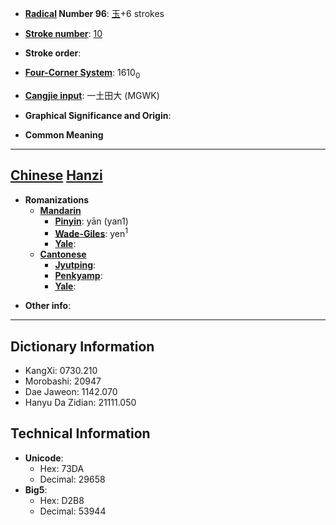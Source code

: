 * '''[[Wiktionary:Chinese radical index| Radical]] Number 96''': [[Wiktionary:Chinese radical index 玉|玉]]+6 strokes

* '''[[Wiktionary:Chinese total strokes index|Stroke number]]''': [[Wiktionary:Chinese total strokes index 10|10]]

* '''Stroke order''': 

* '''[[Wiktionary:Chinese four corner index|Four-Corner System]]''': 1610<sub>0</sub>

* '''[[Wiktionary:Chinese Cangjie index|Cangjie input]]''': 一土田大 (MGWK)

* '''Graphical Significance and Origin''': 

* '''Common Meaning'''

----

== [[Chinese]] [[Hanzi]] ==

* '''Romanizations'''
** '''[[Mandarin]]'''
*** '''[[Pinyin]]''': yān (yan1)
*** '''[[Wade-Giles]]''': yen<sup>1</sup>
*** '''[[Yale]]''': 
** '''[[Cantonese]]'''
*** '''[[Jyutping]]''':
*** '''[[Penkyamp]]''': 
*** '''[[Yale]]''': 

* '''Other info''': 

----

== Dictionary Information ==

* KangXi: 0730.210
* Morobashi: 20947
* Dae Jaweon: 1142.070
* Hanyu Da Zidian: 21111.050

== Technical Information ==

* '''Unicode''':
** Hex: 73DA
** Decimal: 29658
* '''Big5''':
** Hex: D2B8
** Decimal: 53944